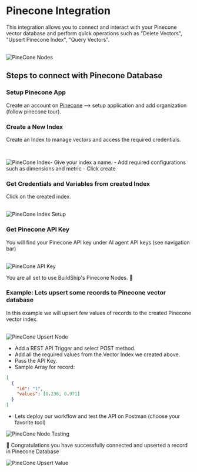
# Pinecone Integration

This integration allows you to connect and interact with your Pinecone vector database and perform quick operations such
as "Delete Vectors", "Upsert Pinecone Index", "Query Vectors".

<br />
<Image src={pineconeBanner} alt='PineCone Nodes' width={800} />

## Steps to connect with Pinecone Database

<Steps>

### Setup Pinecone App

Create an account on [Pinecone](https://app.pinecone.io/) --> setup application and add organization (follow pinecone
tour).

### Create a New Index

Create an Index to manage vectors and access the required credentials.

<br />

<Image src={pineconeIndex} alt='PineCone Index' width={800} />- Give your index a name. - Add required configurations
such as dimensions and metric - Click create

### Get Credentials and Variables from created Index

Click on the created index.

<br />
<Image src={indexSetup} alt='PineCone Index Setup' width={800} />

### Get Pinecone API Key

You will find your Pinecone API key under AI agent API keys (see navigation bar)

<br />

<Image src={pineconeAPI} alt='PineCone API Key' width={800} />

You are all set to use BuildShip's Pinecone Nodes. 🎉

</Steps>

### Example: Lets upsert some records to Pinecone vector database

In this example we will upsert few values of records to the created Pinecone vector index.

<br />

<Image src={upsertNode} alt='PineCone Upsert Node' width={800} />

- Add a REST API Trigger and select POST method.
- Add all the required values from the Vector Index we created above.
- Pass the API Key.
- Sample Array for record:

```json
[
  {
    "id": "1",
    "values": [0.236, 0.971]
  }
]
```

- Lets deploy our workflow and test the API on Postman (choose your favorite tool)

<Image src={pineconePostman} alt='PineCone Node Testing' width={800} />

🎉 Congratulations you have successfully connected and upserted a record in Pinecone Database

<Image src={pineConeUpsert} alt='PineCone Upsert Value' width={800} />
